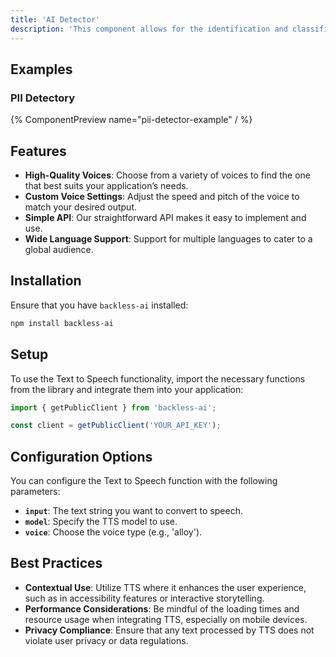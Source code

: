 ```yaml
---
title: 'AI Detector'
description: 'This component allows for the identification and classification of potentially sensitive or inappropriate content, including PII detection, sentiment analysis, and more.'
---
```


## Examples

### PII Detectory

{% ComponentPreview name="pii-detector-example" / %}

## Features

- **High-Quality Voices**: Choose from a variety of voices to find the one that best suits your application’s needs.
- **Custom Voice Settings**: Adjust the speed and pitch of the voice to match your desired output.
- **Simple API**: Our straightforward API makes it easy to implement and use.
- **Wide Language Support**: Support for multiple languages to cater to a global audience.

## Installation

Ensure that you have `backless-ai` installed:

```bash
npm install backless-ai
```

## Setup

To use the Text to Speech functionality, import the necessary functions from the library and integrate them into your application:

```javascript
import { getPublicClient } from 'backless-ai';

const client = getPublicClient('YOUR_API_KEY');
```

## Configuration Options

You can configure the Text to Speech function with the following parameters:

- **`input`**: The text string you want to convert to speech.
- **`model`**: Specify the TTS model to use.
- **`voice`**: Choose the voice type (e.g., 'alloy').

## Best Practices

- **Contextual Use**: Utilize TTS where it enhances the user experience, such as in accessibility features or interactive storytelling.
- **Performance Considerations**: Be mindful of the loading times and resource usage when integrating TTS, especially on mobile devices.
- **Privacy Compliance**: Ensure that any text processed by TTS does not violate user privacy or data regulations.
